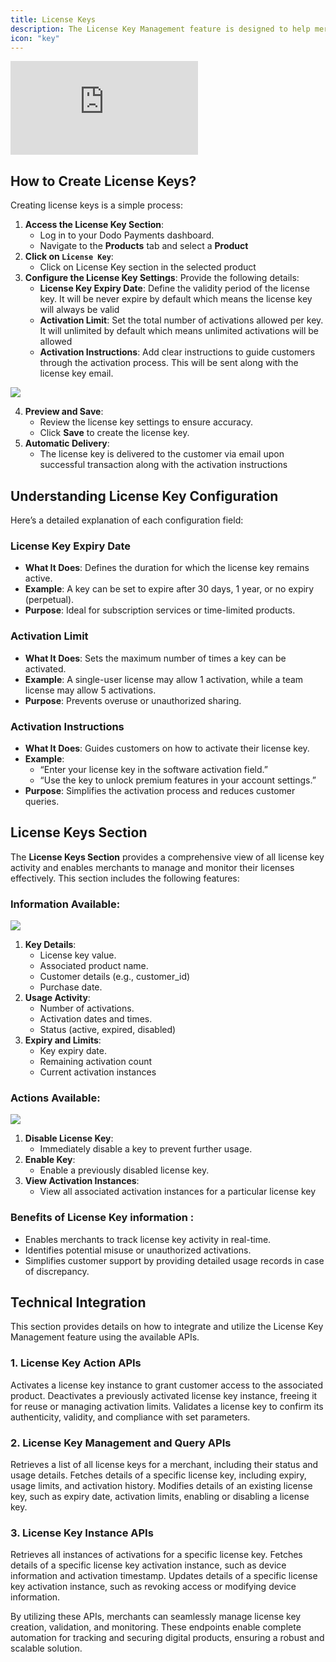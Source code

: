 ```yaml
---
title: License Keys
description: The License Key Management feature is designed to help merchants secure their digital products and services by generating, managing, and tracking unique license keys. This feature ensures only authorized users access your products and provides merchants with full control over their license key usage and distribution. Ideal for SaaS businesses and digital product vendors, the tool also includes advanced tracking and revocation capabilities for enhanced security.
icon: "key"
---
```


<Frame>
    <iframe 
        className="w-full aspect-video rounded-md" 
        src="https://www.youtube.com/embed/BNuLTXok8dQ"
        title="License Keys | Dodo Payments"
        frameBorder="0"
        allow="accelerometer; autoplay; clipboard-write; encrypted-media; gyroscope; picture-in-picture"
        allowFullScreen
    ></iframe>
</Frame>

## How to Create License Keys?

Creating license keys is a simple process:

1. **Access the License Key Section**:
    - Log in to your Dodo Payments dashboard.
    - Navigate to the **Products** tab and select a **Product**
2. **Click on `License Key`**:
    - Click on License Key section in the selected product
3. **Configure the License Key Settings**:
    Provide the following details:
    - **License Key Expiry Date**: Define the validity period of the license key. It will be never expire by default which means the license key will always be valid
    - **Activation Limit**: Set the total number of activations allowed per key. It will unlimited by default which means unlimited activations will be allowed
    - **Activation Instructions**: Add clear instructions to guide customers through the activation process. This will be sent along with the license key email.
        
<img src="/images/license-keys/1.webp"/>
        
4. **Preview and Save**:
    - Review the license key settings to ensure accuracy.
    - Click **Save** to create the license key.
5. **Automatic Delivery**:
    - The license key is delivered to the customer via email upon successful transaction along with the activation instructions

## **Understanding License Key Configuration**

Here’s a detailed explanation of each configuration field:

### **License Key Expiry Date**

- **What It Does**: Defines the duration for which the license key remains active.
- **Example**: A key can be set to expire after 30 days, 1 year, or no expiry (perpetual).
- **Purpose**: Ideal for subscription services or time-limited products.

### **Activation Limit**

- **What It Does**: Sets the maximum number of times a key can be activated.
- **Example**: A single-user license may allow 1 activation, while a team license may allow 5 activations.
- **Purpose**: Prevents overuse or unauthorized sharing.

### **Activation Instructions**

- **What It Does**: Guides customers on how to activate their license key.
- **Example**:
    - “Enter your license key in the software activation field.”
    - “Use the key to unlock premium features in your account settings.”
- **Purpose**: Simplifies the activation process and reduces customer queries.

## License Keys Section

The **License Keys Section** provides a comprehensive view of all license key activity and enables merchants to manage and monitor their licenses effectively. This section includes the following features:

### **Information Available**:

<img src="/images/license-keys/3.webp"/>

1. **Key Details**:
    - License key value.
    - Associated product name.
    - Customer details (e.g., customer_id)
    - Purchase date.
2. **Usage Activity**:
    - Number of activations.
    - Activation dates and times.
    - Status (active, expired, disabled)
3. **Expiry and Limits**:
    - Key expiry date.
    - Remaining activation count
    - Current activation instances

### **Actions Available**:

<img src="/images/license-keys/2.webp"/>

1. **Disable License Key**:
    - Immediately disable a key to prevent further usage.
2. **Enable Key**:
    - Enable a previously disabled license key.
3. **View Activation Instances**:
    - View all associated activation instances for a particular license key

### **Benefits of License Key information** :

- Enables merchants to track license key activity in real-time.
- Identifies potential misuse or unauthorized activations.
- Simplifies customer support by providing detailed usage records in case of discrepancy.

## Technical Integration

This section provides details on how to integrate and utilize the License Key Management feature using the available APIs.

### **1. License Key Action APIs**

<Card title="POST: Activate License" icon="link" href="/api-reference/licenses/activate-license" horizontal>
    Activates a license key instance to grant customer access to the associated product.
</Card>

<Card title="POST: Deactivate License" icon="link" href="/api-reference/licenses/deactivate-license" horizontal>
    Deactivates a previously activated license key instance, freeing it for reuse or managing activation limits.
</Card>

<Card title="POST: Validate License" icon="link" href="/api-reference/licenses/validate-license" horizontal>
    Validates a license key to confirm its authenticity, validity, and compliance with set parameters.
</Card>

### **2. License Key Management and Query APIs**

<Card title="GET: Get License Keys" icon="link" href="/api-reference/licenses/get-license-keys" horizontal>
    Retrieves a list of all license keys for a merchant, including their status and usage details.
</Card>

<Card title="GET: Get License Key" icon="link" href="/api-reference/licenses/get-license-key" horizontal>
    Fetches details of a specific license key, including expiry, usage limits, and activation history.
</Card>

<Card title="PATCH: Update License Key" icon="link" href="/api-reference/licenses/update-license-key" horizontal>
    Modifies details of an existing license key, such as expiry date, activation limits, enabling or disabling a license key.
</Card>

### **3. License Key Instance APIs**

<Card title="GET: Get License Key Instances" icon="link" href="/api-reference/licenses/get-license-key-instances" horizontal>
    Retrieves all instances of activations for a specific license key.
</Card>

<Card title="GET: Get License Key Instance" icon="link" href="/api-reference/licenses/get-license-key-instance" horizontal>
    Fetches details of a specific license key activation instance, such as device information and activation timestamp.
</Card>

<Card title="PATCH: Update License Key Instance" icon="link" href="/api-reference/licenses/update-license-key-instance" horizontal>
    Updates details of a specific license key activation instance, such as revoking access or modifying device information.
</Card>

By utilizing these APIs, merchants can seamlessly manage license key creation, validation, and monitoring. These endpoints enable complete automation for tracking and securing digital products, ensuring a robust and scalable solution.